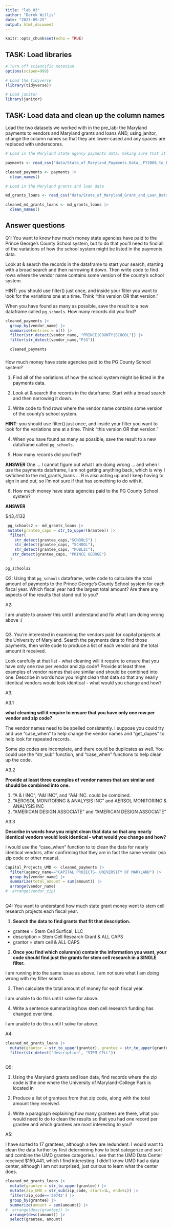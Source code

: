 ```yaml
---
title: "lab_03"
author: "Derek Willis"
date: "2023-09-25"
output: html_document
---
```


```r
knitr::opts_chunk$set(echo = TRUE)
```

## TASK: Load libraries

```r
# Turn off scientific notation
options(scipen=999)

# Load the tidyverse
(library(tidyverse))

# Load janitor
library(janitor)

```

## TASK: Load data and clean up the column names

Load the two datasets we worked with in the pre_lab: the Maryland payments to vendors and Maryland grants and loans AND, using janitor, change the column names so that they are lower-cased and any spaces are replaced with underscores.

```r
# Load in the Maryland state agency payments data, making sure that it correctly sets the datatypes using all of the rows

payments <- read_csv("data/State_of_Maryland_Payments_Data__FY2008_to_FY2024.csv")

cleaned_payments <- payments |> 
  clean_names()

# Load in the Maryland grants and loan data

md_grants_loans <- read_csv("data/State_of_Maryland_Grant_and_Loan_Data__FY2009_to_FY2022.csv")

cleaned_md_grants_loans <- md_grants_loans |> 
  clean_names()


```

## Answer questions

Q1: You want to know how much money state agencies have paid to the Prince George's County School system, but to do that you'll need to find all of the variations of how the school system might be listed in the payments data. 

Look at & search the records in the dataframe to start your search, starting with a broad search and then narrowing it down. Then write code to find rows where the vendor name contains some version of the county's school system. 

HINT: you should use filter() just once, and inside your filter you want to look for the variations one at a time. Think "this version OR that version."

When you have found as many as possible, save the result to a new dataframe called `pg_schools`. How many records did you find? 

```r
cleaned_payments |> 
  group_by(vendor_name) |> 
  summarise(entries = n()) |> 
  filter(str_detect(vendor_name, "PRINCE|COUNTY|SCHOOL")) |> 
  filter(str_detect(vendor_name,"P|G"))

  cleaned_payments  
```


###

How much money have state agencies paid to the PG County School system?

1) Find all of the variations of how the school system might be listed in the payments data. 

2) Look at & search the records in the dataframe. Start with a broad search and then narrowing it down. 
3) Write code to find rows where the vendor name contains some version of the county's school system. 


**HINT**: you should use filter() just once, and inside your filter you want to look for the variations one at a time. Think "this version OR that version."

4) When you have found as many as possible, save the result to a new dataframe called `pg_schools`. 

5) How many records did you find? 

**ANSWER**
One ... I cannot figure out what I am doing wrong ... and when I use the payments dataframe, I am not getting anything back, which is why I swtiched to the md_grants_loans ... R is also acting up and I keep having to sign in and out, so I'm not sure if that has something to do with it. 

6) How much money have state agencies paid to the PG County School system?

**ANSWER**

$43,4132


```r
 pg_schools2 <- md_grants_loans |> 
 mutate(grantee_caps = str_to_upper(Grantee)) |>  
  filter(
    str_detect(grantee_caps,"SCHOOLS") |
    str_detect(grantee_caps, "SCHOOL"),
    str_detect(grantee_caps, "PUBLIC"),
   str_detect(grantee_caps, "PRINCE GEORGE") 
  ) 

pg_schools2

```

Q2: Using that `pg_schools` dataframe, write code to calculate the total amount of payments to the Prince George's County School system for each fiscal year. Which fiscal year had the largest total amount? Are there any aspects of the results that stand out to you?


A2:

I am unable to answer this until I understand and fix what I am doing wrong above :( 

```r

```

Q3. You're interested in examining the vendors paid for capital projects at the University of Maryland. Search the payments data to find those payments, then write code to produce a list of each vendor and the total amount it received. 

Look carefully at that list - what cleaning will it require to ensure that you have only one row per vendor and zip code? Provide at least three examples of vendor names that are similar and should be combined into one. Describe in words how you might clean that data so that any nearly identical vendors would look identical - what would you change and how?

A3.

A3.1 

**what cleaning will it require to ensure that you have only one row per vendor and zip code?**

The vendor names need to be spelled consistently. I suppose you could try and use "case_when" to help change the vendor names and "get_dupes" to help look for repeated records. 

Some zip codes are incomplete, and there could be duplicates as well. You could use the "str_sub" function, and "case_when" functions to help clean up the code. 


A3.2

**Provide at least three examples of vendor names that are similar and should be combined into one.**

1) "A & I INC", "A&I INC", and "A&I INC. could be combined. 
2) "AEROSOL MONITORING & ANALYSIS INC" and AERSOL MONITORING & ANALYSIS INC
3) "AMERICAN DESIGN ASSOCIATE" and "AMERICAN DESIGN ASSOCIATE" 

A3.3 

**Describe in words how you might clean that data so that any nearly identical vendors would look identical - what would you change and how?**

I would use the "case_when" function to to clean the data for nearly identical vendors, after confirming that they are in fact the same vendor (via zip code or other means).



```r

Capital_Projects_UMD <- cleaned_payments |> 
  filter(agency_name=="CAPITAL PROJECTS- UNIVERSITY OF MARYLAND") |> 
  group_by(vendor_name) |> 
  summarize(total_amount = sum(amount)) |> 
  arrange(vendor_name)
#  arrange(vendor_zip)
  

```

Q4: You want to understand how much state grant money went to stem cell research projects each fiscal year. 

1. **Search the data to find grants that fit that description.**
- grantee = Stem Cell Surfical, LLC
- description = Stem Cell Research Grant & ALL CAPS
- grantor = stem cell & ALL CAPS

2. **Once you find which column(s) contain the information you want, your code should find just the grants for stem cell research in a SINGLE filter.** 

I am running into the same issue as above. I am not sure what I am doing wrong with my filter search. 

3. Then calculate the total amount of money for each fiscal year. 

I am unable to do this until I solve for above. 

4. Write a sentence summarizing how stem cell research funding has changed over time.

I am unable to do this until I solve for above. 

A4:

```r
cleaned_md_grants_loans |>
  mutate(grantor = str_to_upper(grantor), grantee = str_to_upper(grantee), description = str_to_upper(description)) |> 
  filter(str_detect('description', "STEM CELL"))
   


```

Q5: 

1. Using the Maryland grants and loan data, find records where the zip code is the one where the University of Maryland-College Park is located in 

2. Produce a list of grantees from that zip code, along with the total amount they received. 

3. Write a paragraph explaining how many grantees are there, what you would need to do to clean the results so that you had one record per grantee and which grantees are most interesting to you?

A5:

I have sorted to 17 grantees, although a few are redundent. I  would  want to clean the data further by first determining how to best categorize and sort and combine the UMD grantee categories. I see that the UMD Data Center received $159,441, which I find interesting. I didn't know UMD had a data center, although I am not surprised, just curious to learn what the center does. 



```r
cleaned_md_grants_loans |>
  mutate(grantee = str_to_upper(grantee)) |> 
  mutate(zip_UMD = str_sub(zip_code, start=1L, end=5L)) |> 
  filter(zip_code=='20742') |> 
  group_by(grantee) |> 
  summarize(amount = sum(amount)) |> 
#  arrange(desc(grantee)) |> 
  arrange(desc(amount)) |> 
  select(grantee, amount) 
  

```

